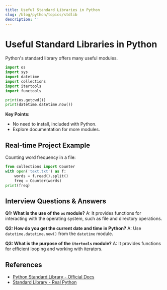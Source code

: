 ```yaml
---
title: Useful Standard Libraries in Python
slug: /blog/python/topics/stdlib
description: ''
---
```

# Useful Standard Libraries in Python

Python's standard library offers many useful modules.

```python
import os
import sys
import datetime
import collections
import itertools
import functools

print(os.getcwd())
print(datetime.datetime.now())
```

**Key Points:**
- No need to install, included with Python.
- Explore documentation for more modules.

## Real-time Project Example
Counting word frequency in a file:

```python
from collections import Counter
with open('text.txt') as f:
    words = f.read().split()
    freq = Counter(words)
print(freq)
```

## Interview Questions & Answers
**Q1: What is the use of the `os` module?**
A: It provides functions for interacting with the operating system, such as file and directory operations.

**Q2: How do you get the current date and time in Python?**
A: Use `datetime.datetime.now()` from the `datetime` module.

**Q3: What is the purpose of the `itertools` module?**
A: It provides functions for efficient looping and working with iterators.

## References
- [Python Standard Library - Official Docs](https://docs.python.org/3/library/)
- [Standard Library - Real Python](https://realpython.com/python-standard-library/)
